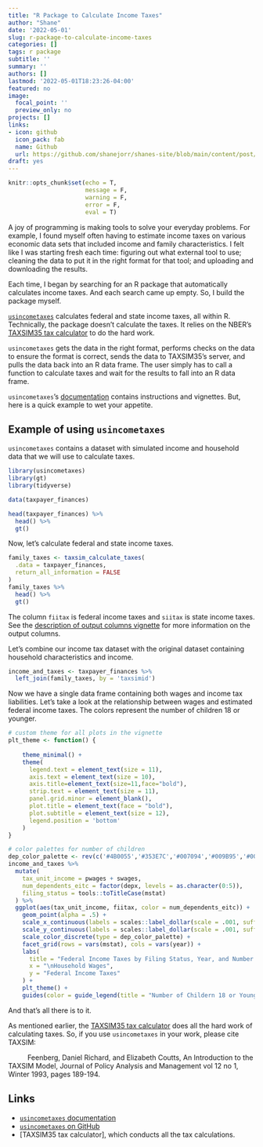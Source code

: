 ```yaml
---
title: "R Package to Calculate Income Taxes"
author: "Shane"
date: '2022-05-01'
slug: r-package-to-calculate-income-taxes
categories: []
tags: r package
subtitle: ''
summary: ''
authors: []
lastmod: '2022-05-01T18:23:26-04:00'
featured: no
image:
  focal_point: ''
  preview_only: no
projects: []
links:
- icon: github
  icon_pack: fab
  name: Github
  url: https://github.com/shanejorr/shanes-site/blob/main/content/post/2022-05-01-r-package-to-calculate-income-taxes/index.en.Rmd
draft: yes
---
```


```r
knitr::opts_chunk$set(echo = T,
                      message = F,
                      warning = F,
                      error = F,
                      eval = T)
```

A joy of programming is making tools to solve your everyday problems. For example, I found myself often having to estimate income taxes on various economic data sets that included income and family characteristics. I felt like I was starting fresh each time: figuring out what external tool to use; cleaning the data to put it in the right format for that tool; and uploading and downloading the results. 

Each time, I began by searching for an R package that automatically calculates income taxes. And each search came up empty. So, I build the package myself.

[`usincometaxes`](https://www.shaneorr.io/r/usincometaxes/) calculates federal and state income taxes, all within R. Technically, the package doesn't calculate the taxes. It relies on the NBER's [TAXSIM35 tax calculator](http://taxsim.nber.org/taxsim35/) to do the hard work. 

`usincometaxes` gets the data in the right format, performs checks on the data to ensure the format is correct, sends the data to TAXSIM35's server, and pulls the data back into an R data frame. The user simply has to call a function to calculate taxes and wait for the results to fall into an R data frame.

`usincometaxes`'s [documentation](https://www.shaneorr.io/r/usincometaxes/) contains instructions and vignettes. But, here is a quick example to wet your appetite.

## Example of using `usincometaxes`

`usincometaxes` contains a dataset with simulated income and household data that we will use to calculate taxes.

```r
library(usincometaxes)
library(gt)
library(tidyverse)
```

```r
data(taxpayer_finances)

head(taxpayer_finances) %>%
  head() %>%
  gt()
```

Now, let's calculate federal and state income taxes.

```r
family_taxes <- taxsim_calculate_taxes(
  .data = taxpayer_finances,
  return_all_information = FALSE
)
family_taxes %>%
  head() %>%
  gt()
```

The column `fiitax` is federal income taxes and `siitax` is state income taxes. See the [description of output columns vignette](https://www.shaneorr.io/r/usincometaxes/articles/taxsim-output.html) for more information on the output columns.

Let's combine our income tax dataset with the original dataset containing household characteristics and income.

```r
income_and_taxes <- taxpayer_finances %>%
  left_join(family_taxes, by = 'taxsimid')
```

Now we have a single data frame containing both wages and income tax liabilities. Let's take a look at the relationship between wages and estimated federal income taxes. The colors represent the number of children 18 or younger.

```r
# custom theme for all plots in the vignette
plt_theme <- function() {
  
    theme_minimal() +
    theme(
      legend.text = element_text(size = 11),
      axis.text = element_text(size = 10),
      axis.title=element_text(size=11,face="bold"),
      strip.text = element_text(size = 11),
      panel.grid.minor = element_blank(),
      plot.title = element_text(face = "bold"),
      plot.subtitle = element_text(size = 12),
      legend.position = 'bottom'
    )
}

# color palettes for number of children
dep_color_palette <- rev(c('#4B0055','#353E7C','#007094','#009B95','#00BE7D','#96D84B'))
income_and_taxes %>%
  mutate(
    tax_unit_income = pwages + swages,
    num_dependents_eitc = factor(depx, levels = as.character(0:5)),
    filing_status = tools::toTitleCase(mstat)
  ) %>%
  ggplot(aes(tax_unit_income, fiitax, color = num_dependents_eitc)) +
    geom_point(alpha = .5) +
    scale_x_continuous(labels = scales::label_dollar(scale = .001, suffix = "K"), limits = c(0, 200000)) +
    scale_y_continuous(labels = scales::label_dollar(scale = .001, suffix = "K"), limits = c(-10000, 50000)) +
    scale_color_discrete(type = dep_color_palette) +
    facet_grid(rows = vars(mstat), cols = vars(year)) +
    labs(
      title = "Federal Income Taxes by Filing Status, Year, and Number of Children",
      x = "\nHousehold Wages",
      y = "Federal Income Taxes"
    ) +
    plt_theme() +
    guides(color = guide_legend(title = "Number of Childern 18 or Younger", title.position = "top", byrow = TRUE))
```

And that's all there is to it.

As mentioned earlier, the [TAXSIM35 tax calculator](http://taxsim.nber.org/taxsim35/) does all the hard work of calculating taxes. So, if you use `usincometaxes` in your work, please cite TAXSIM:

|           Feenberg, Daniel Richard, and Elizabeth Coutts, An Introduction to the TAXSIM Model, Journal of Policy Analysis and Management vol 12 no 1, Winter 1993, pages 189-194.

## Links

* [`usincometaxes` documentation](https://www.shaneorr.io/r/usincometaxes/)
* [`usincometaxes` on GitHub](https://github.com/shanejorr/usincometaxes)
* [TAXSIM35 tax calculator], which conducts all the tax calculations.